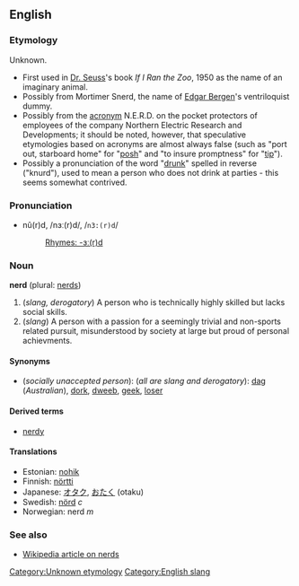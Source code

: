 ==English==
===Etymology===
Unknown. [[Category:Unknown etymology]]
*First used in [[w:Dr. Seuss|Dr. Seuss]]'s book ''If I Ran the Zoo'', 1950 as the name of an imaginary animal.
*Possibly from Mortimer Snerd, the name of [[w:Edgar Bergen|Edgar Bergen]]'s ventriloquist dummy.
*Possibly from the [[acronym]] N.E.R.D. on the pocket protectors of employees of the company Northern Electric Research and Developments;  it should be noted, however, that speculative etymologies based on acronyms are almost always false (such as "port out, starboard home" for "[[posh]]" and "to insure promptness" for "[[tip]]").
*Possibly  a pronunciation of the word "[[drunk]]" spelled in reverse ("knurd"), used to mean a person who does not drink at parties - this seems somewhat contrived.

===Pronunciation===
*nû(r)d, /nɜː(r)d/, /<tt>n3:(r)d</tt>/
*:[[Rhymes:English:-ɜː(r)d|Rhymes: -ɜː(r)d]]

===Noun===
'''nerd''' (plural: [[nerds]])

# (''slang, derogatory'') A person who is technically highly skilled but lacks social skills.
# (''slang'') A person with a passion for a seemingly trivial and non-sports related pursuit, misunderstood by society at large but proud of personal achievments.

====Synonyms====
*(''socially unaccepted person''): (''all are slang and derogatory''): [[dag]] (''Australian''), [[dork]], [[dweeb]], [[geek]], [[loser]]

====Derived terms====
*[[nerdy]]

====Translations====
*Estonian: [[nohik]]
*Finnish: [[nörtti]]
*Japanese: [[オタク]], [[おたく]] (otaku)
*Swedish: [[nörd]] ''c''
*Norwegian: nerd ''m''

===See also===
*[[w:nerd|Wikipedia article on nerds]]

[[Category:English slang]]